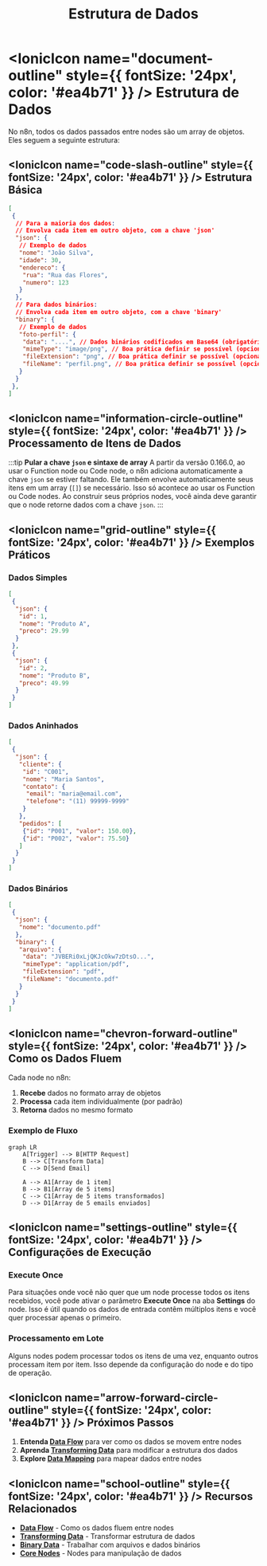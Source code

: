 ﻿---
sidebar_position: 1
title: Estrutura de Dados
description: Entenda como os dados são estruturados no n8n
keywords: [n8n, dados, estrutura, json, binary, array, objetos]
---

# <IonicIcon name="document-outline" style={{ fontSize: '24px', color: '#ea4b71' }} /> Estrutura de Dados

No n8n, todos os dados passados entre nodes são um array de objetos. Eles seguem a seguinte estrutura:

## <IonicIcon name="code-slash-outline" style={{ fontSize: '24px', color: '#ea4b71' }} /> Estrutura Básica

```json
[
 {
  // Para a maioria dos dados:
  // Envolva cada item em outro objeto, com a chave 'json'
  "json": {
   // Exemplo de dados
   "nome": "João Silva",
   "idade": 30,
   "endereco": {
    "rua": "Rua das Flores",
    "numero": 123
   }
  },
  // Para dados binários:
  // Envolva cada item em outro objeto, com a chave 'binary'
  "binary": {
   // Exemplo de dados
   "foto-perfil": {
    "data": "....", // Dados binários codificados em Base64 (obrigatório)
    "mimeType": "image/png", // Boa prática definir se possível (opcional)
    "fileExtension": "png", // Boa prática definir se possível (opcional)
    "fileName": "perfil.png", // Boa prática definir se possível (opcional)
   }
  }
 },
]
```

## <IonicIcon name="information-circle-outline" style={{ fontSize: '24px', color: '#ea4b71' }} /> Processamento de Itens de Dados

:::tip **Pular a chave `json` e sintaxe de array**
A partir da versão 0.166.0, ao usar o Function node ou Code node, o n8n adiciona automaticamente a chave `json` se estiver faltando. Ele também envolve automaticamente seus itens em um array (`[]`) se necessário. Isso só acontece ao usar os Function ou Code nodes. Ao construir seus próprios nodes, você ainda deve garantir que o node retorne dados com a chave `json`.
:::

## <IonicIcon name="grid-outline" style={{ fontSize: '24px', color: '#ea4b71' }} /> Exemplos Práticos

### Dados Simples

```json
[
 {
  "json": {
   "id": 1,
   "nome": "Produto A",
   "preco": 29.99
  }
 },
 {
  "json": {
   "id": 2,
   "nome": "Produto B", 
   "preco": 49.99
  }
 }
]
```

### Dados Aninhados

```json
[
 {
  "json": {
   "cliente": {
    "id": "C001",
    "nome": "Maria Santos",
    "contato": {
     "email": "maria@email.com",
     "telefone": "(11) 99999-9999"
    }
   },
   "pedidos": [
    {"id": "P001", "valor": 150.00},
    {"id": "P002", "valor": 75.50}
   ]
  }
 }
]
```

### Dados Binários

```json
[
 {
  "json": {
   "nome": "documento.pdf"
  },
  "binary": {
   "arquivo": {
    "data": "JVBERi0xLjQKJcOkw7zDtsO...",
    "mimeType": "application/pdf",
    "fileExtension": "pdf",
    "fileName": "documento.pdf"
   }
  }
 }
]
```

## <IonicIcon name="chevron-forward-outline" style={{ fontSize: '24px', color: '#ea4b71' }} /> Como os Dados Fluem

Cada node no n8n:

1. **Recebe** dados no formato array de objetos
2. **Processa** cada item individualmente (por padrão)
3. **Retorna** dados no mesmo formato

### Exemplo de Fluxo

```mermaid
graph LR
    A[Trigger] --> B[HTTP Request]
    B --> C[Transform Data]
    C --> D[Send Email]
    
    A --> A1[Array de 1 item]
    B --> B1[Array de 5 items]
    C --> C1[Array de 5 items transformados]
    D --> D1[Array de 5 emails enviados]
```

## <IonicIcon name="settings-outline" style={{ fontSize: '24px', color: '#ea4b71' }} /> Configurações de Execução

### Execute Once

Para situações onde você não quer que um node processe todos os itens recebidos, você pode ativar o parâmetro **Execute Once** na aba **Settings** do node. Isso é útil quando os dados de entrada contêm múltiplos itens e você quer processar apenas o primeiro.

### Processamento em Lote

Alguns nodes podem processar todos os itens de uma vez, enquanto outros processam item por item. Isso depende da configuração do node e do tipo de operação.

## <IonicIcon name="arrow-forward-circle-outline" style={{ fontSize: '24px', color: '#ea4b71' }} /> Próximos Passos

1. **Entenda [Data Flow](./data-flow-nodes)** para ver como os dados se movem entre nodes
2. **Aprenda [Transforming Data](./transformacoes-dados)** para modificar a estrutura dos dados
3. **Explore [Data Mapping](./data-mapping-avancado)** para mapear dados entre nodes

## <IonicIcon name="school-outline" style={{ fontSize: '24px', color: '#ea4b71' }} /> Recursos Relacionados

- **[Data Flow](./data-flow-nodes)** - Como os dados fluem entre nodes
- **[Transforming Data](./transformacoes-dados)** - Transformar estrutura de dados
- **[Binary Data](./binary-data)** - Trabalhar com arquivos e dados binários
- **[Core Nodes](../integracoes/builtin-nodes/core-nodes/)** - Nodes para manipulação de dados

